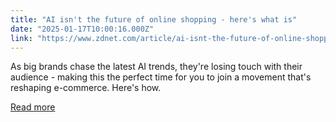 ```yaml
---
title: "AI isn't the future of online shopping - here's what is"
date: "2025-01-17T10:00:16.000Z"
link: "https://www.zdnet.com/article/ai-isnt-the-future-of-online-shopping-heres-what-is/"
---
```


As big brands chase the latest AI trends, they're losing touch with their audience - making this the perfect time for you to join a movement that's reshaping e-commerce. Here's how.

[Read more](https://www.zdnet.com/article/ai-isnt-the-future-of-online-shopping-heres-what-is/)
